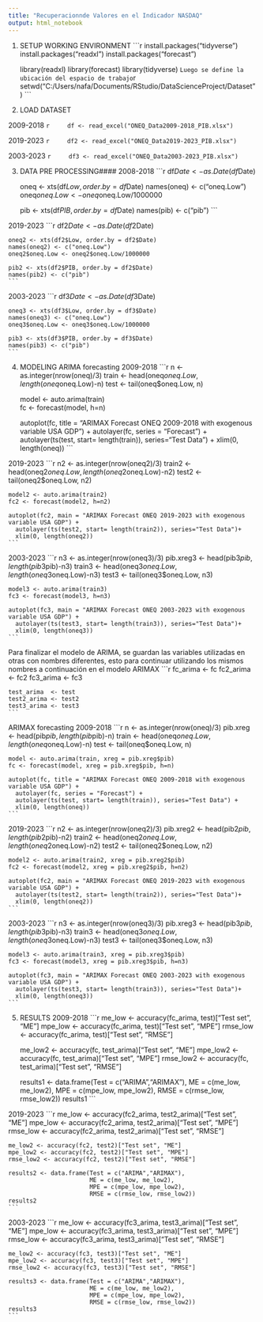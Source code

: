 ---
title: "Recuperacionnde Valores en el Indicador NASDAQ"
output: html_notebook
---
1. SETUP WORKING ENVIRONMENT
    ```{r}
    install.packages("tidyverse")
    install.packages("readxl")
    install.packages("forecast")
    
    library(readxl)
    library(forecast)
    library(tidyverse)
    ```
    Luego se define la ubicación del espacio de trabajo
    ```{r}
    setwd("C:/Users/nafa/Documents/RStudio/DataScienceProject/Dataset")
    ```



2. LOAD DATASET

2009-2018
    ```{r}
    df <- read_excel("ONEQ_Data2009-2018_PIB.xlsx")
    ```

2019-2023
    ```{r}
    df2 <- read_excel("ONEQ_Data2019-2023_PIB.xlsx")
    ```

2003-2023
    ```{r}
    df3 <- read_excel("ONEQ_Data2003-2023_PIB.xlsx")
    ```



3. DATA PRE PROCESSING####
2008-2018
    ```{r}
    df$Date <- as.Date(df$Date)
    
    oneq <- xts(df$Low, order.by = df$Date)
    names(oneq) <- c("oneq.Low")
    oneq$oneq.Low <- oneq$oneq.Low/1000000
    
    pib <- xts(df$PIB, order.by = df$Date)
    names(pib) <- c("pib")
    ```

2019-2023
    ```{r}
    df2$Date <- as.Date(df2$Date)
    
    oneq2 <- xts(df2$Low, order.by = df2$Date)
    names(oneq2) <- c("oneq.Low")
    oneq2$oneq.Low <- oneq2$oneq.Low/1000000
    
    pib2 <- xts(df2$PIB, order.by = df2$Date)
    names(pib2) <- c("pib")
    ```

2003-2023
    ```{r}
    df3$Date <- as.Date(df3$Date)
    
    oneq3 <- xts(df3$Low, order.by = df3$Date)
    names(oneq3) <- c("oneq.Low")
    oneq3$oneq.Low <- oneq3$oneq.Low/1000000
    
    pib3 <- xts(df3$PIB, order.by = df3$Date)
    names(pib3) <- c("pib")
    ```



4. MODELING
ARIMA forecasting
2009-2018
    ```{r}
    n <- as.integer(nrow(oneq)/3)
    train <- head(oneq$oneq.Low, length(oneq$oneq.Low)-n)
    test <- tail(oneq$oneq.Low, n)
    
    model <- auto.arima(train)            
    fc <- forecast(model, h=n)               
    
    autoplot(fc, title = "ARIMAX Forecast ONEQ 2009-2018 with exogenous variable USA GDP") + 
      autolayer(fc, series = "Forecast") +
      autolayer(ts(test, start= length(train)), series="Test Data") +
      xlim(0, length(oneq))
    ```

2019-2023
    ```{r}
    n2 <- as.integer(nrow(oneq2)/3)
    train2 <- head(oneq2$oneq.Low, length(oneq2$oneq.Low)-n2)
    test2 <- tail(oneq2$oneq.Low, n2)
    
    model2 <- auto.arima(train2)
    fc2 <- forecast(model2, h=n2)               
    
    autoplot(fc2, main = "ARIMAX Forecast ONEQ 2019-2023 with exogenous variable USA GDP") + 
      autolayer(ts(test2, start= length(train2)), series="Test Data")+
      xlim(0, length(oneq2)) 
    ```

2003-2023
    ```{r}
    n3 <- as.integer(nrow(oneq3)/3)
    pib.xreg3 <- head(pib3$pib, length(pib3$pib)-n3)
    train3 <- head(oneq3$oneq.Low, length(oneq3$oneq.Low)-n3)
    test3 <- tail(oneq3$oneq.Low, n3)
    
    model3 <- auto.arima(train3)
    fc3 <- forecast(model3, h=n3)                
    
    autoplot(fc3, main = "ARIMAX Forecast ONEQ 2003-2023 with exogenous variable USA GDP") + 
      autolayer(ts(test3, start= length(train3)), series="Test Data")+
      xlim(0, length(oneq3)) 
    ```

Para finalizar el modelo de ARIMA, se guardan las variables utilizadas en otras con nombres diferentes, 
esto para continuar utilizando los mismos nombres a continuación en el modelo ARIMAX
    ```{r}
    fc_arima  <- fc
    fc2_arima <- fc2
    fc3_arima <- fc3
    
    test_arima  <- test
    test2_arima <- test2
    test3_arima <- test3
    ```


ARIMAX forecasting
2009-2018
    ```{r}
    n <- as.integer(nrow(oneq)/3)
    pib.xreg <- head(pib$pib, length(pib$pib)-n)
    train <- head(oneq$oneq.Low, length(oneq$oneq.Low)-n)
    test <- tail(oneq$oneq.Low, n)
    
    model <- auto.arima(train, xreg = pib.xreg$pib)            
    fc <- forecast(model, xreg = pib.xreg$pib, h=n)               
    
    autoplot(fc, title = "ARIMAX Forecast ONEQ 2009-2018 with exogenous variable USA GDP") + 
      autolayer(fc, series = "Forecast") +
      autolayer(ts(test, start= length(train)), series="Test Data") +
      xlim(0, length(oneq))
    ```

2019-2023
    ```{r}
    n2 <- as.integer(nrow(oneq2)/3)
    pib.xreg2 <- head(pib2$pib, length(pib2$pib)-n2)
    train2 <- head(oneq2$oneq.Low, length(oneq2$oneq.Low)-n2)
    test2 <- tail(oneq2$oneq.Low, n2)
    
    model2 <- auto.arima(train2, xreg = pib.xreg2$pib)
    fc2 <- forecast(model2, xreg = pib.xreg2$pib, h=n2)               
    
    autoplot(fc2, main = "ARIMAX Forecast ONEQ 2019-2023 with exogenous variable USA GDP") + 
      autolayer(ts(test2, start= length(train2)), series="Test Data")+
      xlim(0, length(oneq2)) 
    ```

2003-2023
    ```{r}
    n3 <- as.integer(nrow(oneq3)/3)
    pib.xreg3 <- head(pib3$pib, length(pib3$pib)-n3)
    train3 <- head(oneq3$oneq.Low, length(oneq3$oneq.Low)-n3)
    test3 <- tail(oneq3$oneq.Low, n3)
    
    model3 <- auto.arima(train3, xreg = pib.xreg3$pib)
    fc3 <- forecast(model3, xreg = pib.xreg3$pib, h=n3)                
    
    autoplot(fc3, main = "ARIMAX Forecast ONEQ 2003-2023 with exogenous variable USA GDP") + 
      autolayer(ts(test3, start= length(train3)), series="Test Data")+
      xlim(0, length(oneq3)) 
    ```



5. RESULTS
2009-2018
    ```{r}
    me_low <- accuracy(fc_arima, test)["Test set", "ME"]
    mpe_low <- accuracy(fc_arima, test)["Test set", "MPE"]
    rmse_low <- accuracy(fc_arima, test)["Test set", "RMSE"]
    
    me_low2 <- accuracy(fc, test_arima)["Test set", "ME"]
    mpe_low2 <- accuracy(fc, test_arima)["Test set", "MPE"]
    rmse_low2 <- accuracy(fc, test_arima)["Test set", "RMSE"]
    
    results1 <- data.frame(Test = c("ARIMA","ARIMAX"), 
                          ME = c(me_low, me_low2), 
                          MPE = c(mpe_low, mpe_low2),
                          RMSE = c(rmse_low, rmse_low2))
    results1
    ```

2019-2023
    ```{r}
    me_low <- accuracy(fc2_arima, test2_arima)["Test set", "ME"]
    mpe_low <- accuracy(fc2_arima, test2_arima)["Test set", "MPE"]
    rmse_low <- accuracy(fc2_arima, test2_arima)["Test set", "RMSE"]
    
    me_low2 <- accuracy(fc2, test2)["Test set", "ME"]
    mpe_low2 <- accuracy(fc2, test2)["Test set", "MPE"]
    rmse_low2 <- accuracy(fc2, test2)["Test set", "RMSE"]
    
    results2 <- data.frame(Test = c("ARIMA","ARIMAX"), 
                           ME = c(me_low, me_low2), 
                           MPE = c(mpe_low, mpe_low2),
                           RMSE = c(rmse_low, rmse_low2))
    results2
    ```

2003-2023
    ```{r}
    me_low <- accuracy(fc3_arima, test3_arima)["Test set", "ME"]
    mpe_low <- accuracy(fc3_arima, test3_arima)["Test set", "MPE"]
    rmse_low <- accuracy(fc3_arima, test3_arima)["Test set", "RMSE"]
    
    me_low2 <- accuracy(fc3, test3)["Test set", "ME"]
    mpe_low2 <- accuracy(fc3, test3)["Test set", "MPE"]
    rmse_low2 <- accuracy(fc3, test3)["Test set", "RMSE"]
    
    results3 <- data.frame(Test = c("ARIMA","ARIMAX"), 
                           ME = c(me_low, me_low2), 
                           MPE = c(mpe_low, mpe_low2),
                           RMSE = c(rmse_low, rmse_low2))
    results3
    ```
